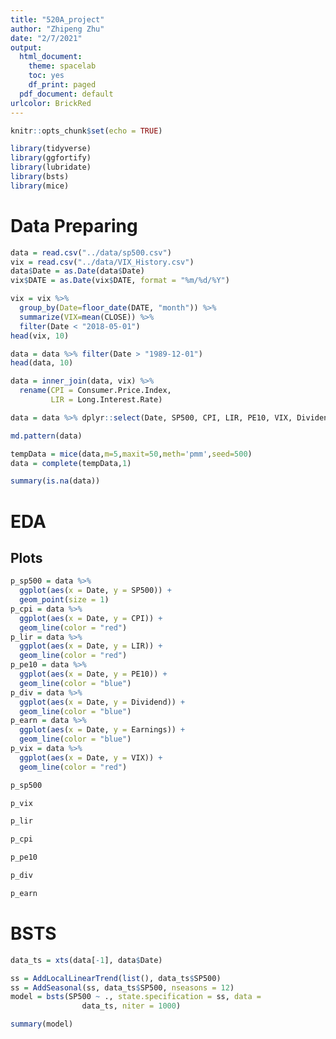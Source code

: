 ```yaml
---
title: "520A_project"
author: "Zhipeng Zhu"
date: "2/7/2021"
output:
  html_document:
    theme: spacelab
    toc: yes
    df_print: paged
  pdf_document: default
urlcolor: BrickRed
---
```


```r
knitr::opts_chunk$set(echo = TRUE)
```

```r
library(tidyverse)
library(ggfortify)
library(lubridate)
library(bsts)
library(mice)
```

# Data Preparing
```r
data = read.csv("../data/sp500.csv")
vix = read.csv("../data/VIX_History.csv")
data$Date = as.Date(data$Date)
vix$DATE = as.Date(vix$DATE, format = "%m/%d/%Y")
```

```r
vix = vix %>% 
  group_by(Date=floor_date(DATE, "month")) %>%
  summarize(VIX=mean(CLOSE)) %>%
  filter(Date < "2018-05-01")
head(vix, 10)
```

```r
data = data %>% filter(Date > "1989-12-01")
head(data, 10)
```

```r
data = inner_join(data, vix) %>% 
  rename(CPI = Consumer.Price.Index,
         LIR = Long.Interest.Rate) 
```

```r
data = data %>% dplyr::select(Date, SP500, CPI, LIR, PE10, VIX, Dividend, Earnings)
```

```r
md.pattern(data)
```

```r
tempData = mice(data,m=5,maxit=50,meth='pmm',seed=500)
data = complete(tempData,1)
```

```r
summary(is.na(data))
```

# EDA
## Plots
```r
p_sp500 = data %>% 
  ggplot(aes(x = Date, y = SP500)) +
  geom_point(size = 1)
p_cpi = data %>% 
  ggplot(aes(x = Date, y = CPI)) +
  geom_line(color = "red")
p_lir = data %>% 
  ggplot(aes(x = Date, y = LIR)) +
  geom_line(color = "red")
p_pe10 = data %>% 
  ggplot(aes(x = Date, y = PE10)) +
  geom_line(color = "blue")
p_div = data %>% 
  ggplot(aes(x = Date, y = Dividend)) +
  geom_line(color = "blue")
p_earn = data %>% 
  ggplot(aes(x = Date, y = Earnings)) +
  geom_line(color = "blue")
p_vix = data %>% 
  ggplot(aes(x = Date, y = VIX)) +
  geom_line(color = "red")
```

```r
p_sp500
```

```r
p_vix
```

```r
p_lir
```

```r
p_cpi
```

```r
p_pe10
```

```r
p_div
```

```r
p_earn
```

# BSTS
```r
data_ts = xts(data[-1], data$Date)
```

```r
ss = AddLocalLinearTrend(list(), data_ts$SP500)
ss = AddSeasonal(ss, data_ts$SP500, nseasons = 12)
model = bsts(SP500 ~ ., state.specification = ss, data =
                data_ts, niter = 1000)
```

```r
summary(model)
```

